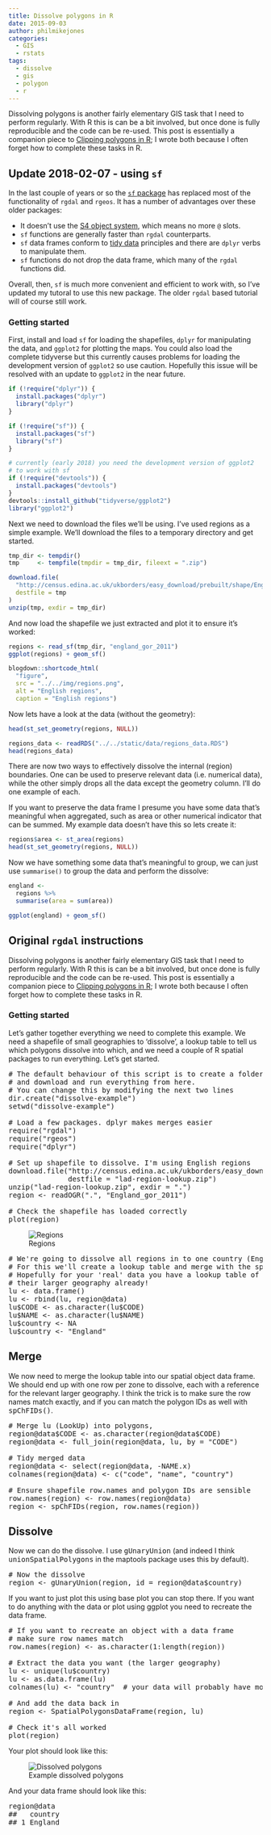 ```yaml
---
title: Dissolve polygons in R
date: 2015-09-03
author: philmikejones
categories:
  - GIS
  - rstats
tags:
  - dissolve
  - gis
  - polygon
  - r
---
```


Dissolving polygons is another fairly elementary GIS task that I need to perform regularly.
With R this is can be a bit involved, but once done is fully reproducible and the code can be re-used.
This post is essentially a companion piece to [Clipping polygons in R](https://philmikejones.me/post/2015-09-01-clipping-polygons-in-r/); I wrote both because I often forget how to complete these tasks in R.


## Update 2018-02-07 - using `sf`

In the last couple of years or so the [`sf` package](https://cran.r-project.org/package=sf) has replaced most of the functionality of `rgdal` and `rgeos`.
It has a number of advantages over these older packages:

- It doesn't use the [S4 object system](http://adv-r.had.co.nz/S4.html), which means no more `@` slots.
- `sf` functions are generally faster than `rgdal` counterparts.
- `sf` data frames conform to [tidy data](http://r4ds.had.co.nz/tidy-data.html) principles and there are `dplyr` verbs to manipulate them.
- `sf` functions do not drop the data frame, which many of the `rgdal` functions did.

Overall, then, `sf` is much more convenient and efficient to work with, so I've updated my tutoral to use this new package.
The older `rgdal` based tutorial will of course still work.

### Getting started

First, install and load `sf` for loading the shapefiles, `dplyr` for manipulating the data, and `ggplot2` for plotting the maps.
You could also load the complete tidyverse but this currently causes problems for loading the development version of `ggplot2` so use caution.
Hopefully this issue will be resolved with an update to `ggplot2` in the near future.

```r
if (!require("dplyr")) {
  install.packages("dplyr")
  library("dplyr")
}

if (!require("sf")) {
  install.packages("sf")
  library("sf")
}

# currently (early 2018) you need the development version of ggplot2
# to work with sf
if (!require("devtools")) {
  install.packages("devtools")
}
devtools::install_github("tidyverse/ggplot2")
library("ggplot2")
```

Next we need to download the files we'll be using.
I've used regions as a simple example.
We'll download the files to a temporary directory and get started.

```r
tmp_dir <- tempdir()
tmp     <- tempfile(tmpdir = tmp_dir, fileext = ".zip")

download.file(
  "http://census.edina.ac.uk/ukborders/easy_download/prebuilt/shape/England_gor_2011.zip",
  destfile = tmp
)
unzip(tmp, exdir = tmp_dir)
```

And now load the shapefile we just extracted and plot it to ensure it's worked:

```r
regions <- read_sf(tmp_dir, "england_gor_2011")
ggplot(regions) + geom_sf()
```

```r
blogdown::shortcode_html(
  "figure",
  src = "../../img/regions.png",
  alt = "English regions",
  caption = "English regions")
```

Now lets have a look at the data (without the geometry):

```r
head(st_set_geometry(regions, NULL))
```

```r
regions_data <- readRDS("../../static/data/regions_data.RDS")
head(regions_data)
```

There are now two ways to effectively dissolve the internal (region) boundaries.
One can be used to preserve relevant data (i.e. numerical data), while the other simply drops all the data except the geometry column.
I'll do one example of each.

If you want to preserve the data frame I presume you have some data that's meaningful when aggregated, such as area or other numerical indicator that can be summed.
My example data doesn't have this so lets create it:

```r
regions$area <- st_area(regions)
head(st_set_geometry(regions, NULL))
```

Now we have something some data that's meaningful to group, we can just use `summarise()` to group the data and perform the dissolve:

```r
england <- 
  regions %>% 
  summarise(area = sum(area))
```

```r
ggplot(england) + geom_sf()
```


## Original `rgdal` instructions

Dissolving polygons is another fairly elementary GIS task that I need to perform regularly. With R this is can be a bit involved, but once done is fully reproducible and the code can be re-used. This post is essentially a companion piece to [Clipping polygons in R](https://philmikejones.me/post/2015-09-01-clipping-polygons-in-r/); I wrote both because I often forget how to complete these tasks in R.

### Getting started

Let's gather together everything we need to complete this example. We need a shapefile of small geographies to &#8216;dissolve', a lookup table to tell us which polygons dissolve into which, and we need a couple of R spatial packages to run everything. Let's get started.

<pre># The default behaviour of this script is to create a folder called 'dissolve-example'
# and download and run everything from here.
# You can change this by modifying the next two lines
dir.create("dissolve-example")
setwd("dissolve-example")

# Load a few packages. dplyr makes merges easier
require("rgdal")
require("rgeos")
require("dplyr")

# Set up shapefile to dissolve. I'm using English regions
download.file("http://census.edina.ac.uk/ukborders/easy_download/prebuilt/shape/England_gor_2011.zip",
              destfile = "lad-region-lookup.zip")
unzip("lad-region-lookup.zip", exdir = ".")
region &lt;- readOGR(".", "England_gor_2011")

# Check the shapefile has loaded correctly
plot(region)</pre><figure id="attachment_1725" class="thumbnail wp-caption aligncenter" style="width: 610px">

<img class="size-full wp-image-1725" src="https://i2.wp.com/philmikejones.me/wp-content/uploads/2015/09/region.png?fit=600%2C454" alt="Regions" srcset="https://i0.wp.com/philmikejones.me/wp-content/uploads/2015/09/region.png?w=600 600w, https://i1.wp.com/philmikejones.me/wp-content/uploads/2015/09/region.png?resize=300%2C227 300w" sizes="(max-width: 600px) 100vw, 600px" data-recalc-dims="1" /><figcaption class="caption wp-caption-text">Regions</figcaption></figure> 

<pre># We're going to dissolve all regions in to one country (England!)
# For this we'll create a lookup table and merge with the spatial data
# Hopefully for your 'real' data you have a lookup table of all polygons and
# their larger geography already!
lu &lt;- data.frame()
lu &lt;- rbind(lu, region@data)
lu$CODE &lt;- as.character(lu$CODE)
lu$NAME &lt;- as.character(lu$NAME)
lu$country &lt;- NA
lu$country &lt;- "England"</pre>

## Merge

We now need to merge the lookup table into our spatial object data frame. We should end up with one row per zone to dissolve, each with a reference for the relevant larger geography. I think the trick is to make sure the row names match exactly, and if you can match the polygon IDs as well with <tt>spChFIDs()</tt>.

<pre># Merge lu (LookUp) into polygons,
region@data$CODE &lt;- as.character(region@data$CODE)
region@data &lt;- full_join(region@data, lu, by = "CODE")

# Tidy merged data
region@data &lt;- select(region@data, -NAME.x)
colnames(region@data) &lt;- c("code", "name", "country")

# Ensure shapefile row.names and polygon IDs are sensible
row.names(region) &lt;- row.names(region@data)
region &lt;- spChFIDs(region, row.names(region))</pre>

## Dissolve

Now we can do the dissolve. I use <tt>gUnaryUnion</tt> (and indeed I think <tt>unionSpatialPolygons</tt> in the maptools package uses this by default).

<pre># Now the dissolve
region &lt;- gUnaryUnion(region, id = region@data$country)</pre>

If you want to just plot this using base plot you can stop there. If you want to do anything with the data or plot using ggplot you need to recreate the data frame.

<pre># If you want to recreate an object with a data frame
# make sure row names match
row.names(region) &lt;- as.character(1:length(region))

# Extract the data you want (the larger geography)
lu &lt;- unique(lu$country)
lu &lt;- as.data.frame(lu)
colnames(lu) &lt;- "country"  # your data will probably have more than 1 row!

# And add the data back in
region &lt;- SpatialPolygonsDataFrame(region, lu)

# Check it's all worked
plot(region)</pre>

Your plot should look like this:<figure id="attachment_1722" class="thumbnail wp-caption aligncenter" style="width: 610px">

<img class="size-full wp-image-1722" src="https://i2.wp.com/philmikejones.me/wp-content/uploads/2015/09/dissolve-example.png?fit=600%2C454" alt="Dissolved polygons" srcset="https://i0.wp.com/philmikejones.me/wp-content/uploads/2015/09/dissolve-example.png?w=600 600w, https://i0.wp.com/philmikejones.me/wp-content/uploads/2015/09/dissolve-example.png?resize=300%2C227 300w" sizes="(max-width: 600px) 100vw, 600px" data-recalc-dims="1" /><figcaption class="caption wp-caption-text">Example dissolved polygons</figcaption></figure> 

And your data frame should look like this:

<pre>region@data
##   country
## 1 England</pre>
